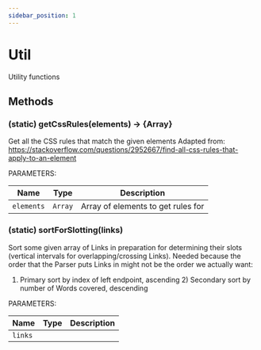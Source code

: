 ```yaml
---
sidebar_position: 1
---
```


# Util

Utility functions

## Methods

### <span class="color-grey">(static)</span> getCssRules(elements) → <span class="color-grey">{Array}</span>

Get all the CSS rules that match the given elements Adapted from: https://stackoverflow.com/questions/2952667/find-all-css-rules-that-apply-to-an-element

PARAMETERS:

<table>
    <thead>
        <tr>
            <th>Name</th>
            <th>Type</th>
            <th>Description</th>
        </tr>
    </thead>
    <tbody>
        <tr>
            <td class="name"><code>elements</code></td>
            <td class="type"><code>Array</code></td>
            <td class="desc">Array of elements to get rules for</td>
        </tr>
    </tbody>
</table>

### <span class="color-grey">(static)</span> sortForSlotting(links)

Sort some given array of Links in preparation for determining their slots (vertical intervals for overlapping/crossing Links).
Needed because the order that the Parser puts Links in might not be the order we actually want:

1) Primary sort by index of left endpoint, ascending 2) Secondary sort by number of Words covered, descending

PARAMETERS:

<table>
    <thead>
        <tr>
            <th>Name</th>
            <th>Type</th>
            <th>Description</th>
        </tr>
    </thead>
    <tbody>
        <tr>
            <td class="name"><code>links</code></td>
            <td class="type"></td>
            <td class="desc"></td>
        </tr>
    </tbody>
</table>

